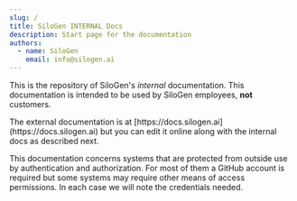 ```yaml
---
slug: /
title: SiloGen INTERNAL Docs
description: Start page for the documentation
authors:
  - name: SiloGen
    email: info@silogen.ai
---
```


This is the repository of SiloGen's _internal_ documentation. This documentation is intended to be used by
SiloGen employees, **not** customers.

<Admonition type="tip" title="Tip">
  The external documentation is at
  [https://docs.silogen.ai](https://docs.silogen.ai) but you can edit it online
  along with the internal docs as described next.
</Admonition>

This documentation concerns systems that are protected from outside use by authentication and authorization.
For most of them a GitHub account is required but some systems may require other means of access permissions.
In each case we will note the credentials needed.
